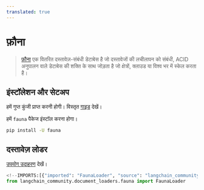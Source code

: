 ```yaml
---
translated: true
---
```


# फ़ौना

>[फ़ौना](https://fauna.com/) एक वितरित दस्तावेज़-संबंधी डेटाबेस है
> जो दस्तावेजों की लचीलापन को संबंधी, ACID अनुपालन वाले डेटाबेस की शक्ति के साथ जोड़ता है जो क्षेत्रों, क्लाउड या विश्व भर में स्केल करता है।

## इंस्टॉलेशन और सेटअप

हमें गुप्त कुंजी प्राप्त करनी होगी।
विस्तृत [गाइड](https://docs.fauna.com/fauna/current/learn/security_model/) देखें।

हमें `fauna` पैकेज इंस्टॉल करना होगा।

```bash
pip install -U fauna
```

## दस्तावेज़ लोडर

[उपयोग उदाहरण](/docs/integrations/document_loaders/fauna) देखें।

```python
<!--IMPORTS:[{"imported": "FaunaLoader", "source": "langchain_community.document_loaders.fauna", "docs": "https://api.python.langchain.com/en/latest/document_loaders/langchain_community.document_loaders.fauna.FaunaLoader.html", "title": "Fauna"}]-->
from langchain_community.document_loaders.fauna import FaunaLoader
```
